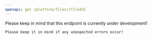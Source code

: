 ```yaml
---
openapi: get /platform/files/{fileId}
---
```


<Warning>
    Please keep in mind that this endpoint is currently under development!
    
    Please keep it in mind if any unexpected errors occur!
</Warning>
